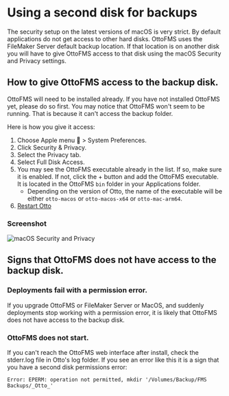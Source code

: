 # Using a second disk for backups

The security setup on the latest versions of macOS is very strict. By default applications do not get access to other hard disks. OttoFMS uses the FileMaker Server default backup location. If that location is on another disk you will have to give OttoFMS access to that disk using the macOS Security and Privacy settings.

## How to give OttoFMS access to the backup disk.

OttoFMS will need to be installed already. If you have not installed OttoFMS yet, please do so first. You may notice that OttoFMS won't seem to be running. That is because it can't access the backup folder.

Here is how you give it access:

1. Choose Apple menu  > System Preferences.
2. Click Security & Privacy.
3. Select the Privacy tab.
4. Select Full Disk Access.
5. You may see the OttoFMS executable already in the list. If so, make sure it is enabled. If not, click the + button and add the OttoFMS executable. It is located in the OttoFMS `bin` folder in your Applications folder.
   - Depending on the version of Otto, the name of the executable will be either `otto-macos` or `otto-macos-x64` or `otto-mac-arm64`.
6. [Restart Otto](/managing-OttoFMS#starting-stopping-and-restarting)

### Screenshot

![macOS Security and Privacy](/img/sec-priv.png)

## Signs that OttoFMS does not have access to the backup disk.

### Deployments fail with a permission error.

If you upgrade OttoFMS or FileMaker Server or MacOS, and suddenly deployments stop working with a permission error, it is likely that OttoFMS does not have access to the backup disk.

### OttoFMS does not start.

If you can't reach the OttoFMS web interface after install, check the stderr.log file in Otto's log folder. If you see an error like this it is a sign that you have a second disk permissions error:

```
Error: EPERM: operation not permitted, mkdir '/Volumes/Backup/FMS Backups/_Otto_'
```

